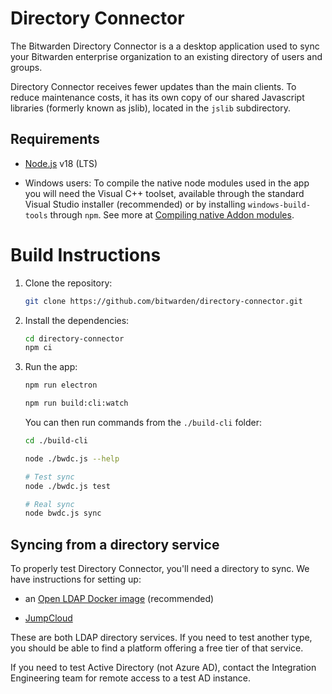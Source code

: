 
# Directory Connector

The Bitwarden Directory Connector is a a desktop application used to sync your Bitwarden enterprise
organization to an existing directory of users and groups.

Directory Connector receives fewer updates than the main clients. To reduce maintenance costs, it
has its own copy of our shared Javascript libraries (formerly known as jslib), located in the
`jslib` subdirectory.

## Requirements

- [Node.js](https://nodejs.org/) v18 (LTS)

- Windows users: To compile the native node modules used in the app you will need the Visual C++
  toolset, available through the standard Visual Studio installer (recommended) or by installing
  `windows-build-tools` through `npm`. See more at
  [Compiling native Addon modules](https://github.com/Microsoft/nodejs-guidelines/blob/master/windows-environment.md#compiling-native-addon-modules).

# Build Instructions

1.  Clone the repository:

    ```bash
    git clone https://github.com/bitwarden/directory-connector.git
    ```

2.  Install the dependencies:

    ```bash
    cd directory-connector
    npm ci
    ```

3.  Run the app:

    <Tabs>

    <TabItem value="gui" label="GUI" default>

    ```bash
    npm run electron
    ```

    </TabItem>

    <TabItem value="cli" label="CLI">

    ```bash
    npm run build:cli:watch
    ```

    You can then run commands from the `./build-cli` folder:

    ```bash
    cd ./build-cli

    node ./bwdc.js --help

    # Test sync
    node ./bwdc.js test

    # Real sync
    node bwdc.js sync
    ```

    </TabItem>

    </Tabs>

## Syncing from a directory service

To properly test Directory Connector, you'll need a directory to sync. We have instructions for
setting up:

- an [Open LDAP Docker image](./open-ldap.md) (recommended)

- [JumpCloud](./jumpcloud.md)

These are both LDAP directory services. If you need to test another type, you should be able to find
a platform offering a free tier of that service.

<bitwarden>

If you need to test Active Directory (not Azure AD), contact the Integration Engineering team for
remote access to a test AD instance.

</bitwarden>
